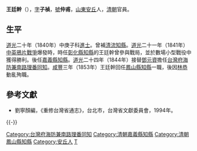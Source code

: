 {{Otheruses|other=名为王廷干的其他人物|王廷干}}

'''王廷幹'''（{{bd|？||1853年|catIdx=W王}}），[[表字|字]]'''子禎'''，[[號|號]]'''仲甫'''，[[山東|山東]][[安丘|安丘]]人，[[清朝|清朝]]官員。

== 生平 ==
[[道光|道光]]二十年（1840年）中庚子科[[進士|進士]]。曾補[[清流|清流]][[知縣|知縣]]。[[道光|道光]]二十一年（1841年）[[中英鴉片戰爭|中英鴉片戰爭]]爆發時，時任[[彰化縣|彰化縣]][[知縣|知縣]]的王廷幹曾參與戰局，並於數場小型戰役中獲得勝利。後任[[嘉義縣|嘉義縣]][[知縣|知縣]]。[[道光|道光]]二十四年（1844年）接替[[鄧元資|鄧元資]]擔任[[台灣府海防兼南路理番同知|台灣府海防兼南路理番同知]]。[[咸豐|咸豐]]三年（1853年）王廷幹回任[[鳳山縣知縣|鳳山縣知縣]]一職，後因[[林恭|林恭]]動亂殉職。

==參考文獻==
*劉寧顏編，《重修台灣省通志》，台北市，台灣省文獻委員會，1994年。

{{-}}
{{start box}}
{{s-off}}
{{Succession box|[[鄧元資|鄧元資]]|[[徐廷掄|徐廷掄]]|[[臺灣府海防兼南路理番同知|臺灣府海防兼南路理番同知]]|<small>道光二十四年（1844年）署</small>}}
{{Succession box|[[王德潤_(清朝)|王德潤]]|[[丁曰健|丁曰健]]|[[臺灣府|臺灣府]][[嘉義縣|嘉義縣]][[知縣|知縣]]|<small>道光二十五年（1845年）在任</small>}}
{{Succession box|[[唐均|唐均]]|[[鄭元杰|鄭元杰]]|[[臺灣府|臺灣府]][[鳳山縣_(臺灣)|鳳山縣]][[知縣|知縣]]|<small>咸豐二年（1852年）署任</small>}}
{{end box}}
{{DEFAULTSORT:Wang王}}
{{道光二十年庚子科殿試金榜}}
[[Category:台灣府海防兼南路理番同知|Category:台灣府海防兼南路理番同知]]
[[Category:清朝嘉義縣知縣|Category:清朝嘉義縣知縣]]
[[Category:清朝鳳山縣知縣|Category:清朝鳳山縣知縣]]
[[Category:安丘人|Category:安丘人]]
[[Category:王姓|T]]
